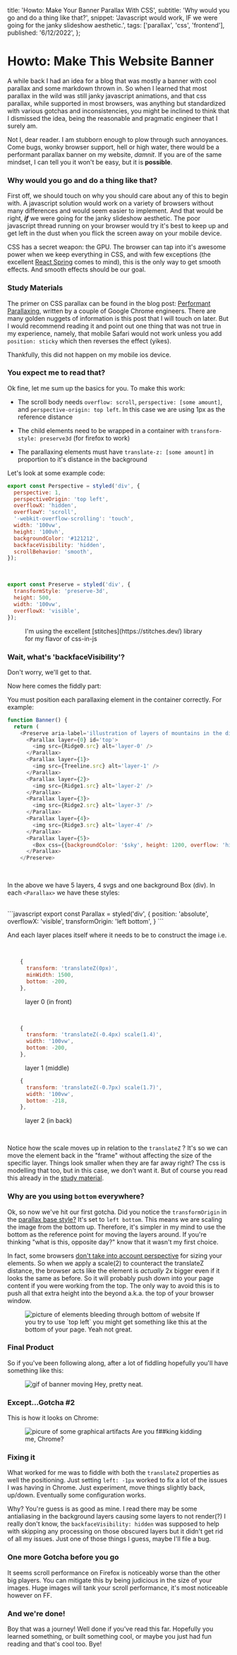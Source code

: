  title: 'Howto: Make Your Banner Parallax With CSS',
  subtitle: 'Why would you go and do a thing like that?',
  snippet: 'Javascript would work, IF we were going for the janky slideshow aesthetic.',
  tags: ['parallax', 'css', 'frontend'],
  published: '6/12/2022',
};


# Howto: Make This Website Banner

A while back I had an idea for a blog that was mostly a banner with cool parallax and some markdown thrown in.
So when I learned that most parallax in the wild was still janky javascript animations,
and that css parallax, while supported in most browsers, was anything but standardized with various gotchas and inconsistencies,
you might be inclined to think that I dismissed the idea, being the reasonable and pragmatic engineer that I surely am.

Not I, dear reader. I am stubborn enough to plow through such annoyances. Come bugs, wonky browser support, hell or high water, there would be a
performant parallax banner on my website, _damnit_. If you are of the same mindset, I can tell you it won't be easy, but it is **possible**.

### Why would you go and do a thing like that?

First off, we should touch on why you should care about any of this to begin with. A javascript solution would work on a variety of browsers without
many differences and would seem easier to implement. And that would be right, **_if_** we were going for the janky slideshow aesthetic.
The poor javascript thread running on your browser would try it's best to keep up and get left in the dust when you flick the screen away on your mobile device.

CSS has a secret weapon: the GPU. The browser can tap into it's awesome power when we keep everything in CSS, and with few exceptions
(the excellent [React Spring](https://react-spring.io/) comes to mind), this is the only way to get smooth effects. And smooth effects should be our goal.

### Study Materials

The primer on CSS parallax can be found in the blog post: [Performant Parallaxing](https://developer.chrome.com/blog/performant-parallaxing/),
written by a couple of Google Chrome engineers. There are many golden nuggets of information is this post that I will touch on later. But I would
recommend reading it and point out one thing that was not true in my experience, namely, that mobile Safari would not work unless you add `position: sticky`
which then reverses the effect (yikes).

Thankfully, this did not happen on my mobile ios device.

### You expect me to read that?

Ok fine, let me sum up the basics for you. To make this work:

- The scroll body needs `overflow: scroll`, `perspective: [some amount]`, and `perspective-origin: top left`.
  In this case we are using 1px as the reference distance

- The child elements need to be wrapped in a container with `transform-style: preserve3d` (for firefox to work)

- The parallaxing elements must have `translate-z: [some amount]` in proportion to it's distance in the background

Let's look at some example code:

```javascript
export const Perspective = styled('div', {
  perspective: 1,
  perspectiveOrigin: 'top left',
  overflowX: 'hidden',
  overflowY: 'scroll',
  '-webkit-overflow-scrolling': 'touch',
  width: '100vw',
  height: '100vh',
  backgroundColor: '#121212',
  backfaceVisibility: 'hidden',
  scrollBehavior: 'smooth',
});
```

<br />

```javascript
export const Preserve = styled('div', {
  transformStyle: 'preserve-3d',
  height: 500,
  width: '100vw',
  overflowX: 'visible',
});
```

<figure>
  I'm using the excellent [stitches](https://stitches.dev/) library for my flavor of css-in-js
</figure>

### Wait, what's 'backfaceVisibility'?

Don't worry, we'll get to that.

Now here comes the fiddly part:

You must position each parallaxing element in the container correctly. For example:

```javascript
function Banner() {
  return (
    <Preserve aria-label='illustration of layers of mountains in the distance, trees are in the foreground, the perspective shifts as you move down the page'>
      <Parallax layer={0} id='top'>
        <img src={Ridge0.src} alt='layer-0' />
      </Parallax>
      <Parallax layer={1}>
        <img src={Treeline.src} alt='layer-1' />
      </Parallax>
      <Parallax layer={2}>
        <img src={Ridge1.src} alt='layer-2' />
      </Parallax>
      <Parallax layer={3}>
        <img src={Ridge2.src} alt='layer-3' />
      </Parallax>
      <Parallax layer={4}>
        <img src={Ridge3.src} alt='layer-4' />
      </Parallax>
      <Parallax layer={5}>
        <Box css={{backgroundColor: '$sky', height: 1200, overflow: 'hidden'}} />
      </Parallax>
    </Preserve>
```

<br />

In the above we have 5 layers, 4 svgs and one background Box (div). In each `<Parallax>` we have these styles:

<br />

<div id='parallax-styles' />
```javascript
  export const Parallax = styled('div', {
    position: 'absolute',
    overflowX: 'visible',
    transformOrigin: 'left bottom',
  }
```

<br />

And each layer places itself where it needs to be to construct the image i.e.

<br />

```javascript
    {
      transform: 'translateZ(0px)',
      minWidth: 1500,
      bottom: -200,
    },
```

<figure>layer 0 (in front)</figure>

<br />

```javascript
    {
      transform: 'translateZ(-0.4px) scale(1.4)',
      width: '100vw',
      bottom: -200,
    },
```

<figure>layer 1 (middle)</figure>

```javascript
    {
      transform: 'translateZ(-0.7px) scale(1.7)',
      width: '100vw',
      bottom: -218,
    },
```

<figure>layer 2 (in back)</figure>

<br />

Notice how the scale moves up in relation to the `translateZ` ?
It's so we can move the element back in the "frame" without affecting the size of the specific layer.
Things look smaller when they are far away right? The css is modelling that too, but in this case, we don't want it.
But of course you read this already in the [study material](https://developer.chrome.com/blog/performant-parallaxing/#adjusting-scale-for-perspective).

### Why are you using `bottom` everywhere?

Ok, so now we've hit our first gotcha.
Did you notice the `transformOrigin` in the [parallax base style?](#parallax-styles)
It's set to `left bottom`. This means we are scaling the image from the bottom up. Therefore, it's simpler in my mind to use
the bottom as the reference point for moving the layers around. If you're thinking "what is this, opposite day?" know that it
wasn't my first choice.

In fact, some browsers [don't take into account perspective](https://developer.chrome.com/blog/performant-parallaxing/#assorted-bugs-and-workarounds)
for sizing your elements. So when we apply a scale(2) to counteract the translateZ distance,
the browser acts like the element is _actually_ 2x bigger even if it looks the same as before.
So it will probably push down into your page content if you were working from the top.
The only way to avoid this is to push all that extra height into the beyond a.k.a. the top of your browser window.

<figure>
  <Image
    placeholder='blur'
    width={290}
    height={80}
    quality={10}
    layout='responsive'
    src={MangledBottom}
    alt='picture of elements bleeding through bottom of website'
  />
  If you try to use `top left` you might get something like this at the bottom of your page. Yeah not
  great.
</figure>

### Final Product

So if you've been following along, after a lot of fiddling hopefully you'll have something like this:

<figure style={{width: '50%'}}>
  <Image
    unoptimized={true}
    width={300}
    height={600}
    quality={95}
    src={Recording}
    alt='gif of banner moving'
  />
  Hey, pretty neat.
</figure>

### Except...Gotcha #2

This is how it looks on Chrome:

<figure>
  <Image
    placeholder='blur'
    width={264}
    height={159}
    quality={75}
    layout='responsive'
    src={Artifacts}
    alt='picure of some graphical artifacts'
  />
  Are you f##king kidding me, Chrome?
</figure>

### Fixing it

What worked for me was to fiddle with both the `translateZ` properties as well the positioning.
Just setting `left: -1px` worked to fix a lot of the issues I was having in Chrome. Just experiment, move things slightly back, up/down.
Eventually some configuration works.

Why? You're guess is as good as mine. I read there may be some antialiasing in the background layers causing some layers to not render(?)
I really don't know, the `backfaceVisibility: hidden` was supposed to help with skipping any processing on those obscured layers
but it didn't get rid of all my issues. Just one of those things I guess, maybe I'll file a bug.

### One more Gotcha before you go

It seems scroll performance on Firefox is noticeably worse than the other big players. You can mitigate this by being judicious
in the size of your images. Huge images will tank your scroll performance, it's most noticeable however on FF.

### And we're done!

Boy that was a journey! Well done if you've read this far. Hopefully you learned something, or built something cool,
or maybe you just had fun reading and that's cool too. Bye!
